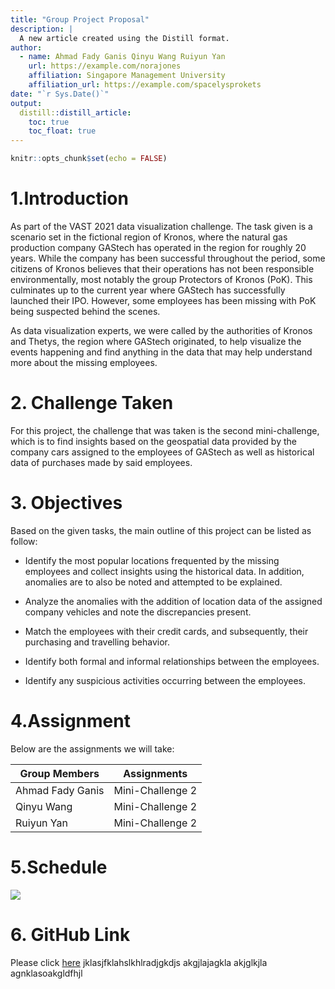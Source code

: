 ```yaml
---
title: "Group Project Proposal"
description: |
  A new article created using the Distill format.
author:
  - name: Ahmad Fady Ganis Qinyu Wang Ruiyun Yan
    url: https://example.com/norajones
    affiliation: Singapore Management University
    affiliation_url: https://example.com/spacelysprokets
date: "`r Sys.Date()`"
output: 
  distill::distill_article:
    toc: true
    toc_float: true
---
```

```r
knitr::opts_chunk$set(echo = FALSE)
```
# 1.Introduction

As part of the VAST 2021 data visualization challenge. The task given is a scenario set in the fictional region of Kronos, where the natural gas production company GAStech has operated in the region for roughly 20 years. While the company has been successful throughout the period, some citizens of Kronos believes that their operations has not been responsible environmentally, most notably the group Protectors of Kronos (PoK). This culminates up to the current year where GAStech has successfully launched their IPO. However, some employees has been missing with PoK being suspected behind the scenes.

As data visualization experts, we were called by the authorities of Kronos and Thetys, the region where GAStech originated, to help visualize the events happening and find anything in the data that may help understand more about the missing employees. 

# 2. Challenge Taken

For this project, the challenge that was taken is the second mini-challenge, which is to find insights based on the geospatial data provided by the company cars assigned to the employees of GAStech as well as historical data of purchases made by said employees.

# 3. Objectives

Based on the given tasks, the main outline of this project can be listed as follow:

* Identify the most popular locations frequented by the missing employees and collect insights using the historical data. In addition, anomalies are to also be noted and attempted to be explained.

* Analyze the anomalies with the addition of location data of the assigned company vehicles and note the discrepancies present.

* Match the employees with their credit cards, and subsequently, their purchasing and travelling behavior.

* Identify both formal and informal relationships between the employees.

* Identify any suspicious activities occurring between the employees.

# 4.Assignment

Below are the assignments we will take:

   Group Members  | Assignments
------------------|-----------------
 Ahmad Fady Ganis | Mini-Challenge 2    
 Qinyu Wang       | Mini-Challenge 2
 Ruiyun Yan       | Mini-Challenge 2
 
 
# 5.Schedule
 
 ![](Schedule.png)
 
# 6. GitHub Link

Please click [here](https://github.com/ISSS608-G1-Group11/ISSS608_Group_Project)
jklasjfklahslkhlradjgkdjs
akgjlajagkla
akjglkjla
agnklasoakgldfhjl





